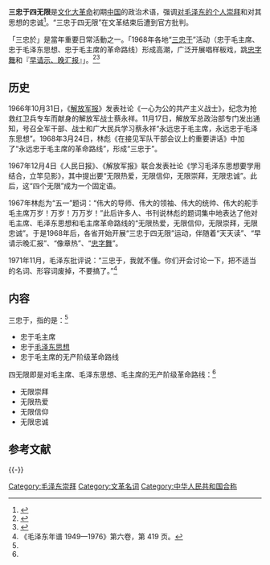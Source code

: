 '''三忠于四无限'''是[[文化大革命|文化大革命]]初期[[中国|中国]]的政治术语，强调[[毛泽东崇拜|对毛泽东的个人崇拜]]和对其思想的忠诚<ref name="stnn">{{cite web| language =  zh-hans| publisher =  环球网| title =  三忠于四无限| url =  http://www.stnn.cc/global/wg/wg11/t20060512_211515.html| date =  2006-05-12| accessdate =  2010-04-22| archive-url =  https://web.archive.org/web/20100504142953/http://www.stnn.cc/global/wg/wg11/t20060512_211515.html| archive-date =  2010-05-04| dead-url =  yes}}</ref>。“三忠于四无限”在文革结束后遭到官方批判。

「三忠於」是當年重要日常活動之一。「1968年各地“[[三忠于|三忠于]]”活动（忠于毛主席、忠于毛泽东思想、忠于毛主席的革命路线）形成高潮，广泛开展唱样板戏，跳[[忠字舞|忠字舞]]和『[[早请示、晚汇报|早请示、晚汇报]]』」。<ref>{{cite journal|title=我的“文革”岁月之红歌与忠字舞|journal=《民间历史》|date=2015年7月|publisher=[[香港中文大学|香港中文大学]][[中国研究服务中心|中国研究服务中心]]|issue=|last=黎劲风|first=|url=http://mjlsh.usc.cuhk.edu.hk/Book.aspx?cid=4&tid=3023|archiveurl=https://web.archive.org/web/20160805160329/http://mjlsh.usc.cuhk.edu.hk/Book.aspx?cid=4&tid=3023|archivedate=2016-08-05|access-date=2020-12-02|dead-url=no}}</ref><ref>{{cite news|title=文革“再教育”札记（下）：早请示，晚汇报|newspaper=[[紐約時報|紐約時報]]中文網|date=2016年5月25日|last=李世华|first=|url=https://cn.nytimes.com/china/20160525/cc25re-education2/|archiveurl=https://web.archive.org/web/20180210200253/https://cn.nytimes.com/china/20160525/cc25re-education2/|archivedate=2018-02-10|accessdate=2020-12-02|dead-url=no}}</ref>

== 历史 ==
{{参见|四个伟大}}
1966年10月31日，《[[解放军报|解放军报]]》发表社论《一心为公的共产主义战士》，纪念为抢救红卫兵专车而献身的解放军战士蔡永祥。11月17日，解放军总政治部专门发出通知，号召全军干部、战士和广大民兵学习蔡永祥“永远忠于毛主席，永远忠于毛泽东思想”。1968年3月24日，林彪《在接见军队干部会议上的重要讲话》中加了“永远忠于毛主席的革命路线”，形成“三忠于”。

1967年12月4日《人民日报》、《解放军报》联合发表社论《学习毛泽东思想要学用结合，立竿见影》，其中提出要“无限热爱，无限信仰，无限崇拜，无限忠诚”。此后，这“四个无限”成为一个固定语。

1967年林彪为“五一”题词：“伟大的导师、伟大的领袖、伟大的统帅、伟大的舵手毛主席万岁！万岁！万万岁！”此后许多人、书刊说林彪的题词集中地表达了他对毛主席、毛泽东思想和毛主席革命路线的“无限热爱，无限信仰，无限崇拜，无限忠诚”。于是1968年后，各省开始开展“三忠于四无限”运动，伴随着“天天读”、“早请示晚汇报”、“像章热”、“[[忠字舞|忠字舞]]”。

1971年11月，毛泽东批评说：“三忠于，我就不懂。你们开会讨论一下，把不适当的名词、形容词废掉，不要搞了。”<ref>《毛泽东年谱 1949—1976》第六卷，第 419 页。</ref>

== 内容 ==
三忠于，指的是：<ref name="stnn"></ref>
*忠于毛主席
*忠于[[毛泽东思想|毛泽东思想]]
*忠于毛主席的无产阶级革命路线

四无限即是对毛主席、毛泽东思想、毛主席的无产阶级革命路线：<ref name="stnn"></ref>
*无限崇拜
*无限热爱
*无限信仰
*无限忠诚

== 参考文献 ==
{{Reflist}}

{{-}}
{{文化大革命|思}}

[[Category:毛泽东崇拜|Category:毛泽东崇拜]]
[[Category:文革名词|Category:文革名词]]
[[Category:中华人民共和国合称|Category:中华人民共和国合称]]